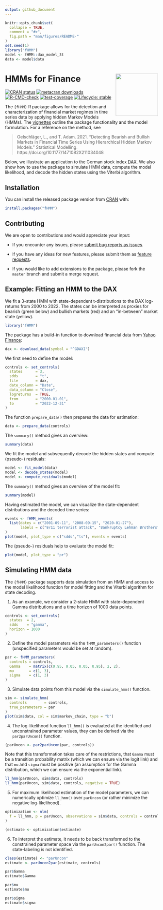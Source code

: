 ```yaml
---
output: github_document
---
```


<!-- README.md is generated from README.Rmd. Please edit that file -->

```r
knitr::opts_chunk$set(
  collapse = TRUE,
  comment = "#>",
  fig.path = "man/figures/README-"
)
set.seed(1)
library("fHMM")
model <- fHMM::dax_model_3t
data <- model$data
```

# HMMs for Finance <a href="https://loelschlaeger.de/fHMM/"><img src="man/figures/logo.png" align="right" height="139" /></a>

<!-- badges: start -->
[![CRAN status](https://www.r-pkg.org/badges/version/fHMM)](https://CRAN.R-project.org/package=fHMM)
[![metacran downloads](https://cranlogs.r-pkg.org/badges/last-month/fHMM)](https://cran.r-project.org/package=fHMM)
[![R-CMD-check](https://github.com/loelschlaeger/fHMM/actions/workflows/R-CMD-check.yaml/badge.svg)](https://github.com/loelschlaeger/fHMM/actions/workflows/R-CMD-check.yaml)
[![test-coverage](https://github.com/loelschlaeger/fHMM/actions/workflows/test-coverage.yaml/badge.svg)](https://github.com/loelschlaeger/fHMM/actions/workflows/test-coverage.yaml)
[![Lifecycle: stable](https://img.shields.io/badge/lifecycle-stable-brightgreen.svg)](https://lifecycle.r-lib.org/articles/stages.html#stable)
<!-- badges: end -->

The `{fHMM}` R package allows for the detection and characterization of financial market regimes in time series data by applying hidden Markov Models (HMMs). The [vignettes](https://loelschlaeger.de/fHMM/articles/) outline the package functionality and the model formulation. For a reference on the method, see

> Oelschläger, L., and T. Adam. 2021. “Detecting Bearish and Bullish Markets in Financial Time Series Using Hierarchical Hidden Markov Models.” Statistical Modelling. https://doi.org/10.1177/1471082X211034048

Below, we illustrate an application to the German stock index [DAX](https://en.wikipedia.org/wiki/DAX). We also show how to use the package to simulate HMM data, compute the model likelihood, and decode the hidden states using the Viterbi algorithm.

## Installation

You can install the released package version from [CRAN](https://CRAN.R-project.org) with:

```r
install.packages("fHMM")
```

## Contributing

We are open to contributions and would appreciate your input:

- If you encounter any issues, please [submit bug reports as issues](https://github.com/loelschlaeger/fHMM/issues/new?assignees=&labels=bug&template=bug.md). 

- If you have any ideas for new features, please submit them as [feature requests](https://github.com/loelschlaeger/fHMM/issues/new?assignees=&labels=future&template=suggestion.md). 

- If you would like to add extensions to the package, please fork the `master` branch and submit a merge request.

## Example: Fitting an HMM to the DAX

We fit a 3-state HMM with state-dependent t-distributions to the DAX log-returns from 2000 to 2022. The states can be interpreted as proxies for bearish (green below) and bullish markets (red) and an "in-between" market state (yellow).

```r
library("fHMM")
```

The package has a build-in function to download financial data from [Yahoo Finance](https://finance.yahoo.com/):

```r
dax <- download_data(symbol = "^GDAXI")
```

We first need to define the model:

```r
controls <- set_controls(
  states      = 3,
  sdds        = "t",
  file        = dax,
  date_column = "Date",
  data_column = "Close",
  logreturns  = TRUE,
  from        = "2000-01-01",
  to          = "2022-12-31"
)
```

The function `prepare_data()` then prepares the data for estimation:

```r
data <- prepare_data(controls)
```

The `summary()` method gives an overview:

```r
summary(data)
```

We fit the model and subsequently decode the hidden states and compute (pseudo-) residuals:

```r
model <- fit_model(data)
model <- decode_states(model)
model <- compute_residuals(model)
```

The `summary()` method gives an overview of the model fit:

```r
summary(model)
```

Having estimated the model, we can visualize the state-dependent distributions and the decoded time series:

```r
events <- fHMM_events(
  list(dates = c("2001-09-11", "2008-09-15", "2020-01-27"),
       labels = c("9/11 terrorist attack", "Bankruptcy Lehman Brothers", "First COVID-19 case Germany"))
)
plot(model, plot_type = c("sdds","ts"), events = events)
```

The (pseudo-) residuals help to evaluate the model fit:

```r
plot(model, plot_type = "pr")
```

## Simulating HMM data

The `{fHMM}` package supports data simulation from an HMM and access to the model likelihood function for model fitting and the Viterbi algorithm for state decoding.

1. As an example, we consider a 2-state HMM with state-dependent Gamma distributions and a time horizon of 1000 data points.

```r
controls <- set_controls(
  states  = 2,
  sdds    = "gamma",
  horizon = 1000
)
```

2. Define the model parameters via the `fHMM_parameters()` function (unspecified parameters would be set at random).

```r
par <- fHMM_parameters(
  controls = controls,
  Gamma    = matrix(c(0.95, 0.05, 0.05, 0.95), 2, 2), 
  mu       = c(1, 3), 
  sigma    = c(1, 3)
)
```

3. Simulate data points from this model via the `simulate_hmm()` function.

```r
sim <- simulate_hmm(
  controls        = controls,
  true_parameters = par
)
plot(sim$data, col = sim$markov_chain, type = "b")
```

4. The log-likelihood function `ll_hmm()` is evaluated at the identified and unconstrained parameter values, they can be derived via the `par2parUncon()` function.

```r
(parUncon <- par2parUncon(par, controls))
```

Note that this transformation takes care of the restrictions, that `Gamma` must be a transition probability matrix (which we can ensure via the logit link) and that `mu` and `sigma` must be positive (an assumption for the Gamma distribution, which we can ensure via the exponential link).

```r
ll_hmm(parUncon, sim$data, controls)
ll_hmm(parUncon, sim$data, controls, negative = TRUE)
```

5. For maximum likelihood estimation of the model parameters, we can numerically optimize `ll_hmm()` over `parUncon` (or rather minimize the negative log-likelihood).

```r
optimization <- nlm(
  f = ll_hmm, p = parUncon, observations = sim$data, controls = controls, negative = TRUE
)

(estimate <- optimization$estimate)
```

6. To interpret the estimate, it needs to be back transformed to the constrained parameter space via the `parUncon2par()` function. The state-labeling is not identified.

```r
class(estimate) <- "parUncon"
estimate <- parUncon2par(estimate, controls)

par$Gamma
estimate$Gamma

par$mu
estimate$mu

par$sigma
estimate$sigma
```

